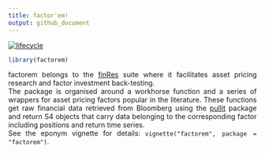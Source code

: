 ```yaml
---
title: factor'em!
output: github_document
---
```

<style> body {text-align: justify} </style>
[![lifecycle](https://img.shields.io/badge/lifecycle-experimental-orange.svg)](https://www.tidyverse.org/lifecycle/#experimental)


```r
library(factorem)
```


factorem belongs to the [finRes](https://bautheac.github.io/finRes/) suite where it facilitates asset pricing research and factor investment back-testing.   
The package is organised around a workhorse function and a series of wrappers for asset pricing factors popular in the literature. These functions get raw financial data retrieved from Bloomberg using the [pullit](https://bautheac.github.io/pullit/) package and return S4 objects that carry data belonging to the corresponding factor including positions and return time series.    
See the eponym vignette for details: `vignette("factorem", package = "factorem")`.







